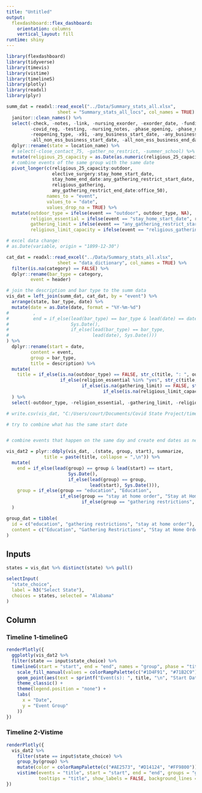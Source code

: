 ```yaml
---
title: "Untitled"
output: 
  flexdashboard::flex_dashboard:
    orientation: columns
    vertical_layout: fill
runtime: shiny 
---
```


```r
library(flexdashboard)
library(tidyverse)
library(timevis)
library(vistime)
library(timelineS)
library(plotly)
library(readxl)
library(plyr)
```

```r
summ_dat = readxl::read_excel("../Data/Summary_stats_all.xlsx", 
                   sheet = "Summary_stats_all_locs", col_names = TRUE) %>%
  janitor::clean_names() %>%
  select(-check, -notes, -link, -nursing_exorder, -exorder_date, -funding, -nursing_novis,
         -covid_reg, -testing, -nursing_notes, -phase_opening, -phase_number, -phase_total,
         -reopening_type, -x91, -any_business_start_date, -any_business_end_date,
         -all_non_ess_business_start_date, -all_non_ess_business_end_date) %>% 
  dplyr::rename(state = location_name) %>%
  # select(-close_contact_75, -gather_no_restrict, -summer_school) %>%
  mutate(religious_25_capacity = as.Date(as.numeric(religious_25_capacity), origin = "1899-12-30")) %>%
  # combine events of the same group with the same date
  pivot_longer(c(religious_25_capacity:outdoor, 
                 elective_surgery:stay_home_start_date, 
                 stay_home_end_date:any_gathering_restrict_start_date,
                 religious_gathering,
                 any_gathering_restrict_end_date:office_50),
               names_to = "event",
               values_to = "date",
               values_drop_na = TRUE) %>%
  mutate(outdoor_type = ifelse(event == "outdoor", outdoor_type, NA),
         religion_essential = ifelse(event == "stay_home_start_date", religion_essential, NA),
         gathering_limit = ifelse(event == "any_gathering_restrict_start_date", gathering_limit, NA),
         religious_limit_capacity = ifelse(event == "religious_gathering", religious_limit_capacity, NA))

# excel data change:
# as.Date(variable, origin = "1899-12-30")

cat_dat = readxl::read_excel("../Data/Summary_stats_all.xlsx", 
                   sheet = "data_dictionary", col_names = TRUE) %>%
  filter(is.na(category) == FALSE) %>%
  dplyr::rename(bar_type = category,
         event = header)

# join the description and bar type to the summ data
vis_dat = left_join(summ_dat, cat_dat, by = "event") %>%
  arrange(state, bar_type, date) %>%
  mutate(date = as.Date(date, format = "%Y-%m-%d")
#         ,
#         end = if_else(lead(bar_type) == bar_type & lead(date) == date,
#                       Sys.Date(), 
#                       if_else(lead(bar_type) == bar_type,
#                               lead(date), Sys.Date()))
) %>%
  dplyr::rename(start = date,
         content = event,
         group = bar_type,
         title = description) %>%
  mutate(
    title = if_else(is.na(outdoor_type) == FALSE, str_c(title, ": ", outdoor_type), 
                    if_else(religion_essential %in% "yes", str_c(title, "; religion declared essential"), 
                            if_else(is.na(gathering_limit) == FALSE, str_c(title, ": ", gathering_limit), 
                                    if_else(is.na(religious_limit_capacity) == FALSE, str_c(title, ": ", religious_limit_capacity), title))))
  ) %>%
  select(-outdoor_type, -religion_essential, -gathering_limit, -religious_limit_capacity)

# write.csv(vis_dat, "C:/Users/court/Documents/Covid State Project/timeline_dat.csv")

# try to combine what has the same start date


# combine events that happen on the same day and create end dates as necessary

vis_dat2 = plyr::ddply(vis_dat, .(state, group, start), summarize,
              title = paste(title, collapse = ",\n")) %>%
  mutate(
    end = if_else(lead(group) == group & lead(start) == start,
                       Sys.Date(), 
                       if_else(lead(group) == group,
                               lead(start), Sys.Date())),
    group = if_else(group == "education", "Education",
                    if_else(group == "stay at home order", "Stay at Home Order",
                            if_else(group == "gathering restrictions", "Gathering Restrictions", group)))
  )

group_dat = tibble(
  id = c("education", "gathering restrictions", "stay at home order"),
  content = c("Education", "Gathering Restrictions", "Stay at Home Order")
)
```

Inputs {.sidebar}
-----------------------------------------------------------------------
   
```r
states = vis_dat %>% distinct(state) %>% pull()

selectInput(
  "state_choice",
  label = h3("Select State"),
  choices = states, selected = "Alabama"
)
```

Column {.tabset}
-----------------------------------------------------------------------

### Timeline 1-timelineG

```r
renderPlotly({
  ggplotly(vis_dat2 %>%
  filter(state == input$state_choice) %>%
  timelineG(start = "start", end = "end", names = "group", phase = "title", width = 6) +
    scale_fill_manual(values = colorRampPalette(c("#1D4F91", "#71B2C9"))(nrow(.))) +
    geom_point(aes(text = sprintf("Event(s): ", title, "\n", "Start Date: ", start))) +
    theme_classic() +
    theme(legend.position = "none") +
    labs(
      x = "Date",
      y = "Event Group"
    )) 
})
```


### Timeline 2-Vistime

```r
renderPlotly({
  vis_dat2 %>%
    filter(state == input$state_choice) %>%
    group_by(group) %>%
    mutate(color = colorRampPalette(c("#AE2573", "#D14124", "#FF9800"))(nrow(.))) %>%
    vistime(events = "title", start = "start", end = "end", groups = "group",
            tooltips = "title", show_labels = FALSE, background_lines = 0)
})
```


